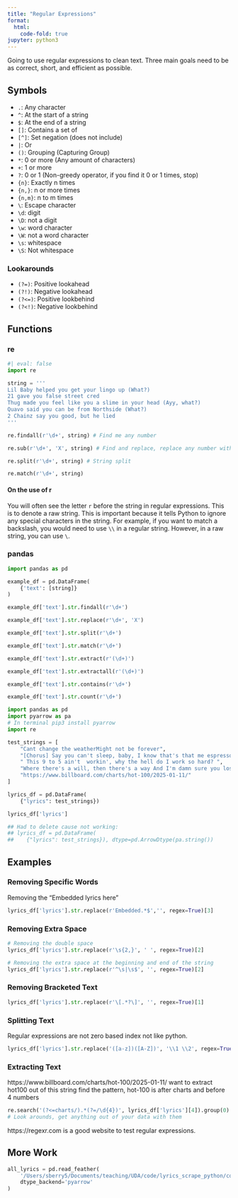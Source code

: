 ```yaml
---
title: "Regular Expressions"
format:
  html:
    code-fold: true
jupyter: python3
---
```


Going to use regular expressions to clean text. Three main goals need to be as correct, short, and efficient as possible. 

## Symbols

- `.`: Any character
- `^`: At the start of a string 
- `$`: At the end of a string 
- `[]`: Contains a set of 
- `[^]`: Set negation (does not include)
- `|`: Or 
- `()`: Grouping (Capturing Group)
- `*`: 0 or more (Any amount of characters)
- `+`: 1 or more
- `?`: 0 or 1 (Non-greedy operator, if you find it 0 or 1 times, stop)
- `{n}`: Exactly n times
- `{n,}`: n or more times
- `{n,m}`: n to m times 
- `\`: Escape character 
- `\d`: digit
- `\D`: not a digit
- `\w`: word character 
- `\W`: not a word character
- `\s`: whitespace
- `\S`: Not whitespace

### Lookarounds

- `(?=)`: Positive lookahead
- `(?!)`: Negative lookahead
- `(?<=)`: Positive lookbehind
- `(?<!)`: Negative lookbehind


## Functions

### re

```python
#| eval: false
import re

string = '''
Lil Baby helped you get your lingo up (What?)
21 gave you false street cred
Thug made you feel like you a slime in your head (Ayy, what?)
Quavo said you can be from Northside (What?)
2 Chainz say you good, but he lied
'''

re.findall(r'\d+', string) # Find me any number

re.sub(r'\d+', 'X', string) # Find and replace, replace any number with X

re.split(r'\d+', string) # String split 

re.match(r'\d+', string) 

```

#### On the use of r

You will often see the letter `r` before the string in regular expressions. This is to denote a raw string. This is important because it tells Python to ignore any special characters in the string. For example, if you want to match a backslash, you would need to use `\\` in a regular string. However, in a raw string, you can use `\`. 

### pandas

```python
import pandas as pd

example_df = pd.DataFrame(
    {'text': [string]}
)

example_df['text'].str.findall(r'\d+')

example_df['text'].str.replace(r'\d+', 'X')

example_df['text'].str.split(r'\d+')

example_df['text'].str.match(r'\d+')

example_df['text'].str.extract(r'(\d+)')

example_df['text'].str.extractall(r'(\d+)')

example_df['text'].str.contains(r'\d+')

example_df['text'].str.count(r'\d+')
```


```python
import pandas as pd
import pyarrow as pa 
# In terminal pip3 install pyarrow 
import re
```

```python
test_strings = [
    "Cant change the weatherMight not be forever",
    "[Chorus] Say you can't sleep, baby, I know that's that me espresso [verse 1]",
    " This 9 to 5 ain't  workin', why the hell do I work so hard? ",
    "Where there's a will, then there's a way And I'm damn sure you lost it Embedded lyrics here", 
    "https://www.billboard.com/charts/hot-100/2025-01-11/"
]
```


```python
lyrics_df = pd.DataFrame(
    {"lyrics": test_strings})

lyrics_df['lyrics']

## Had to delete cause not working: 
## lyrics_df = pd.DataFrame(
##    {"lyrics": test_strings}), dtype=pd.ArrowDtype(pa.string()) 
```

## Examples

### Removing Specific Words
Removing the "Embedded lyrics here"
```python
lyrics_df['lyrics'].str.replace(r'Embedded.*$','', regex=True)[3]
```

### Removing Extra Space

```python
# Removing the double space 
lyrics_df['lyrics'].str.replace(r'\s{2,}', ' ', regex=True)[2]

# Removing the extra space at the beginning and end of the string
lyrics_df['lyrics'].str.replace(r'^\s|\s$', '', regex=True)[2]
```

### Removing Bracketed Text

```python
lyrics_df['lyrics'].str.replace(r'\[.*?\]', '', regex=True)[1]
```

### Splitting Text

Regular expressions are not zero based index not like python. 
```python
lyrics_df['lyrics'].str.replace('([a-z])([A-Z])', '\\1 \\2', regex=True)[0]
```

### Extracting Text
https://www.billboard.com/charts/hot-100/2025-01-11/  want to extract hot100 out of this string
find the pattern, hot-100 is after charts and before 4 numbers

```python
re.search('(?<=charts/).*(?=/\d{4})', lyrics_df['lyrics'][4]).group(0) 
# Look arounds, get anything out of your data with them 
```

https://regexr.com is a good website to test regular expressions.

## More Work

```python
all_lyrics = pd.read_feather(
    '/Users/sberry5/Documents/teaching/UDA/code/lyrics_scrape_python/complete_lyrics_2025.feather', 
    dtype_backend='pyarrow'
)
```

